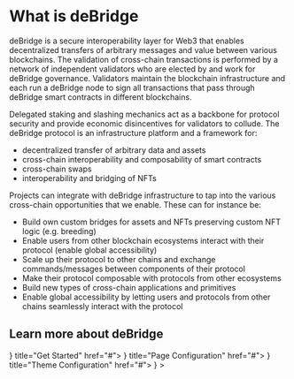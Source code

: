 # What is deBridge
 
deBridge is a secure interoperability layer for Web3 that enables decentralized transfers of arbitrary messages and value between various blockchains. The validation of cross-chain transactions is performed by a network of independent validators who are elected by and work for deBridge governance. Validators maintain the blockchain infrastructure and each run a deBridge node to sign all transactions that pass through deBridge smart contracts in different blockchains. 

Delegated staking and slashing mechanics act as a backbone for protocol security and provide economic disincentives for validators to collude.
The deBridge protocol is an infrastructure platform and a framework for:

* decentralized transfer of arbitrary data and assets
* cross-chain interoperability and composability of smart contracts
* cross-chain swaps
* interoperability and bridging of NFTs 

Projects can integrate with deBridge infrastructure to tap into the various cross-chain opportunities that we enable. These can for instance be:

* Build own custom bridges for assets and NFTs preserving custom NFT logic (e.g. breeding) 
* Enable users from other blockchain ecosystems interact with their protocol (enable global accessibility)
* Scale up their protocol to other chains and exchange commands/messages between components of their protocol
* Make their protocol composable with protocols from other ecosystems
* Build new types of cross-chain applications and primitives
* Enable global accessibility by letting users and protocols from other chains seamlessly interact with the protocol

## Learn more about deBridge 
} title="Get Started" href="#"> } title="Page Configuration" href="#"> } title="Theme Configuration" href="#"> } >

